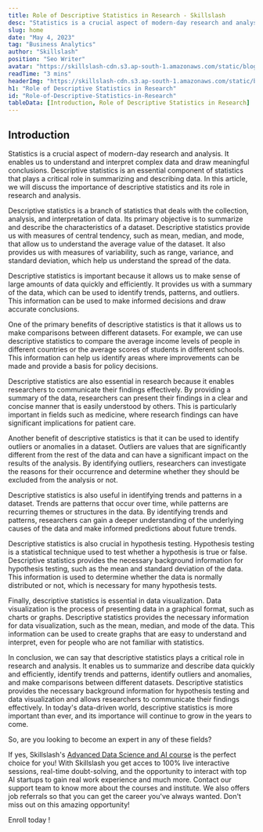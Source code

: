 ```yaml
---
title: Role of Descriptive Statistics in Research - Skillslash
desc: "Statistics is a crucial aspect of modern-day research and analysis. It enables us to understand and interpret complex data and draw meaningful conclusions.... "
slug: home
date: "May 4, 2023"
tag: "Business Analytics"
author: "Skillslash"
position: "Seo Writer"
avatar: "https://skillslash-cdn.s3.ap-south-1.amazonaws.com/static/blog/avatar-01.webp"
readTime: "3 mins"
headerImg: "https://skillslash-cdn.s3.ap-south-1.amazonaws.com/static/blog/Role_of_Descriptive_Statistics_in_Research_04-may-2023.webp"
h1: "Role of Descriptive Statistics in Research"
id: "Role-of-Descriptive-Statistics-in-Research"
tableData: [Introduction, Role of Descriptive Statistics in Research]
---
```


## Introduction

Statistics is a crucial aspect of modern-day research and analysis. It enables us to understand and interpret complex data and draw meaningful conclusions. Descriptive statistics is an essential component of statistics that plays a critical role in summarizing and describing data. In this article, we will discuss the importance of descriptive statistics and its role in research and analysis.

Descriptive statistics is a branch of statistics that deals with the collection, analysis, and interpretation of data. Its primary objective is to summarize and describe the characteristics of a dataset. Descriptive statistics provide us with measures of central tendency, such as mean, median, and mode, that allow us to understand the average value of the dataset. It also provides us with measures of variability, such as range, variance, and standard deviation, which help us understand the spread of the data.

Descriptive statistics is important because it allows us to make sense of large amounts of data quickly and efficiently. It provides us with a summary of the data, which can be used to identify trends, patterns, and outliers. This information can be used to make informed decisions and draw accurate conclusions.

One of the primary benefits of descriptive statistics is that it allows us to make comparisons between different datasets. For example, we can use descriptive statistics to compare the average income levels of people in different countries or the average scores of students in different schools. This information can help us identify areas where improvements can be made and provide a basis for policy decisions.

Descriptive statistics are also essential in research because it enables researchers to communicate their findings effectively. By providing a summary of the data, researchers can present their findings in a clear and concise manner that is easily understood by others. This is particularly important in fields such as medicine, where research findings can have significant implications for patient care.

Another benefit of descriptive statistics is that it can be used to identify outliers or anomalies in a dataset. Outliers are values that are significantly different from the rest of the data and can have a significant impact on the results of the analysis. By identifying outliers, researchers can investigate the reasons for their occurrence and determine whether they should be excluded from the analysis or not.

Descriptive statistics is also useful in identifying trends and patterns in a dataset. Trends are patterns that occur over time, while patterns are recurring themes or structures in the data. By identifying trends and patterns, researchers can gain a deeper understanding of the underlying causes of the data and make informed predictions about future trends.

Descriptive statistics is also crucial in hypothesis testing. Hypothesis testing is a statistical technique used to test whether a hypothesis is true or false. Descriptive statistics provides the necessary background information for hypothesis testing, such as the mean and standard deviation of the data. This information is used to determine whether the data is normally distributed or not, which is necessary for many hypothesis tests.

Finally, descriptive statistics is essential in data visualization. Data visualization is the process of presenting data in a graphical format, such as charts or graphs. Descriptive statistics provides the necessary information for data visualization, such as the mean, median, and mode of the data. This information can be used to create graphs that are easy to understand and interpret, even for people who are not familiar with statistics.

In conclusion, we can say that descriptive statistics plays a critical role in research and analysis. It enables us to summarize and describe data quickly and efficiently, identify trends and patterns, identify outliers and anomalies, and make comparisons between different datasets. Descriptive statistics provides the necessary background information for hypothesis testing and data visualization and allows researchers to communicate their findings effectively. In today's data-driven world, descriptive statistics is more important than ever, and its importance will continue to grow in the years to come.

So, are you looking to become an expert in any of these fields?

If yes, Skillslash's [Advanced Data Science and AI course](https://skillslash.com/advanced-data-science-and-ai-course-with-real-work-experience) is the perfect choice for you! With Skillslash you get acces to 100% live interactive sessions, real-time doubt-solving, and the opportunity to interact with top AI startups to gain real work experience and much more. Contact our support team to know more about the courses and institute. We also offers job referrals so that you can get the career you've always wanted. Don't miss out on this amazing opportunity!

Enroll today !
